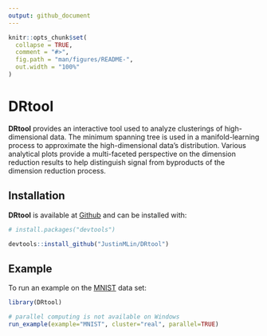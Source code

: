 ```yaml
---
output: github_document
---
```


<!-- README.md is generated from README.Rmd. Please edit that file -->

```r
knitr::opts_chunk$set(
  collapse = TRUE,
  comment = "#>",
  fig.path = "man/figures/README-",
  out.width = "100%"
)
```

# DRtool

<!-- badges: start -->
<!-- badges: end -->

**DRtool** provides an interactive tool used to analyze clusterings of high-dimensional
data. The minimum spanning tree is used in a manifold-learning process to approximate
the high-dimensional data's distribution. Various analytical plots provide a
multi-faceted perspective on the dimension reduction results to help distinguish
signal from byproducts of the dimension reduction process.

## Installation

**DRtool** is available at [Github](https://github.com/JustinMLin/DRtool)
and can be installed with:
``` r
# install.packages("devtools")

devtools::install_github("JustinMLin/DRtool")
```

## Example

To run an example on the [MNIST](https://en.wikipedia.org/wiki/MNIST_database) data set:

```r
library(DRtool)

# parallel computing is not available on Windows
run_example(example="MNIST", cluster="real", parallel=TRUE)
```
